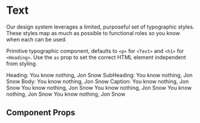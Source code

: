 
<Meta title="Components/Text" component={Text} />

# Text

Our design system leverages a limited, purposeful set of typographic styles. These styles map as much as possible to functional roles so you know when each can be used.

Primitive typographic component, defaults to `<p>` for `<Text>` and `<h1>` for `<Heading>`. Use the `as` prop to set the correct HTML element independent from styling.

<Canvas withToolbar>
  <Story name="variants">
    <Text variant="heading" mb="md">
      Heading: You know nothing, Jon Snow
    </Text>
    <Text variant="subHeading" mb="md">
      SubHeading: You know nothing, Jon Snow
    </Text>
    <Text variant="body" mb="md">
      Body: You know nothing, Jon Snow
    </Text>
    <Text variant="caption" mb="md">
      Caption: You know nothing, Jon Snow
    </Text>
  </Story>
</Canvas>

<Canvas withToolbar>
  <Story name="appearances">
    <Heading appearance="xl" mb="md">
      You know nothing, Jon Snow
    </Heading>
    <Heading appearance="lg" mb="md">
      You know nothing, Jon Snow
    </Heading>
    <Heading appearance="md" mb="md">
      You know nothing, Jon Snow
    </Heading>
    <Heading appearance="sm" mb="md">
      You know nothing, Jon Snow
    </Heading>
  </Story>
</Canvas>

## Component Props

<ArgsTable of={Text} />
